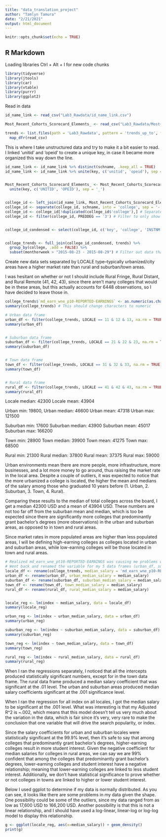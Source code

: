 ```yaml
---
title: "data_translation_project"
author: "Tamlyn Tamura"
date: "2/21/2021"
output: html_document
---
```


```r
knitr::opts_chunk$set(echo = TRUE)
```

## R Markdown
Loading libraries
Ctrl + Alt + I for new code chunks

```r
library(tidyverse)
library(jtools)
library(car)
library(vtable)
library(purrr)
library(ggplot2)
```

Read in data

```r
id_name_link <- read_csv("Lab3_Rawdata/id_name_link.csv")

Most_Recent_Cohorts_Scorecard_Elements_ <- read_csv("Lab3_Rawdata/Most+Recent+Cohorts+(Scorecard+Elements).csv")

trends <- list.files(path = 'Lab3_Rawdata', pattern = 'trends_up_to', full.names = TRUE) %>%
  map_dfr(read_csv)
```

This is where I take unstructured data and try to make it a bit easier to read. I linked 'unitid' and 'opeid' to create a unique key, in case it became more organized this way down the line. 

```r
id_name_link <- id_name_link %>% distinct(schname, .keep_all = TRUE)
id_name_link <- id_name_link %>% unite(key, c('unitid', 'opeid'), sep = '_')


Most_Recent_Cohorts_Scorecard_Elements_ <- Most_Recent_Cohorts_Scorecard_Elements_ %>%
  unite(key, c('UNITID', 'OPEID'), sep = '_')


college_id <- left_join(id_name_link, Most_Recent_Cohorts_Scorecard_Elements_)
college_id <- separate(college_id, schname, into = 'college', sep = '-')
college_id <- college_id[!duplicated(college_id$'college'),] # Separated college from cities then removed colleges with same names
college_id <- filter(college_id, PREDDEG == '3') # Filter to only show colleges that predominantly grant bachelor's degrees


college_id_condensed <- select(college_id, c('key', 'college', 'INSTNM', 'STABBR', 'PREDDEG', 'md_earn_wne_p10-REPORTED-EARNINGS', 'LOCALE'))


college_trends <- full_join(college_id_condensed, trends) %>%
  group_by(college, .add = FALSE) %>%
  subset(monthorweek > "2015-08-23 - 2015-08-29") # Filter out data that's from before September 2015, before College Scorecard was released

```

Create new data sets separated by LOCALE type--typically urbanized/city areas have a higher market rate than rural and suburban/town areas. 

I was hesitant on whether or not I should include Rural Fringe, Rural Distant, and Rural Remote (41, 42, 43), since there aren't many colleges that would be in these areas, but this actually accounts for 6448 observations, so I have decided to leave those in.


```r


college_trends$`md_earn_wne_p10-REPORTED-EARNINGS` <- as.numeric(as.character(college_trends$`md_earn_wne_p10-REPORTED-EARNINGS`))
summary(college_trends) # This should change characters to numeric

# Urban data frame
urban_df <- filter(college_trends, LOCALE == 11 & 12 & 13, na.rm = TRUE)
summary(urban_df)


# Suburban data frame
suburban_df <- filter(college_trends, LOCALE == 21 & 22 & 23, na.rm = TRUE)
summary(suburban_df)


# Town data frame
town_df <- filter(college_trends, LOCALE == 31 & 32 & 33, na.rm = TRUE)
summary(town_df)


# Rural data frame
rural_df <- filter(college_trends, LOCALE == 41 & 42 & 43, na.rm = TRUE)
summary(rural_df)


```

Locale median: 42300
Locale mean: 43904

Urban min: 19800, 
Urban median: 46600
Urban mean: 47318
Urban max: 121500

Suburban min: 17600
Suburban median: 43900
Suburban mean: 45017
Suburban max: 166200

Town min: 28900
Town median: 39900
Town mean: 41275
Town max: 68500

Rural min: 21300
Rural median: 37800
Rural mean: 37375
Rural max: 59000

Urban environments mean there are more people, more infrastructure, more businesses, and a lot more money to go around, thus raising the market rate in the local area. Despite a couple of outliers, it was expected to notice that the more urbanized a college is located, the higher the mean and medians of the salary among those who graduated 10 years before (1. Urban, 2. Suburban, 3. Town, 4. Rural). 

Comparing these results to the median of total colleges across the board, I get a median 42300 USD and a mean of 43904 USD. These numbers are not too far off from the suburban mean and median, which is too be expected since there are significantly more colleges that predominantly grant bachelor's degrees (more observations) in the urban and suburban areas, as opposed to in town and rural areas.

Since market rates in more populated areas are higher than less populated areas, I will be defining high-earning colleges as colleges located in urban and suburban areas, while low-earning colleges will be those located in town and rural areas.


```r

# Realized md_earn_wne_pt10-REPORTED-EARNINGS was causing me problems while running my regressions due to the -
# Went back and renamed the variable for my 5 data frames (urban_df, suburban_df, town_df, rural_df, locale_df)
locale_df <- rename(college_trends, median_salary = 'md_earn_wne_p10-REPORTED-EARNINGS')
urban_df <- rename(urban_df, urban_median_salary = median_salary)
suburban_df <- rename(suburban_df, suburban_median_salary = median_salary)
town_df <- rename(town_df, town_median_salary = median_salary)
rural_df <- rename(rural_df, rural_median_salary = median_salary)


locale_reg <- lm(index ~ median_salary, data = locale_df)
summary(locale_reg)

urban_reg <- lm(index ~ urban_median_salary, data = urban_df)
summary(urban_reg)

suburban_reg <- lm(index ~ suburban_median_salary, data = suburban_df)
summary(suburban_reg)

town_reg <- lm(index ~ town_median_salary, data = town_df)
summary(town_reg)

rural_reg <- lm(index ~ rural_median_salary, data = rural_df)
summary(rural_reg)
```

When I ran the regressions separately, I noticed that all the intercepts produced statistically significant numbers, except for in the town data frame. The rural data frame produced a median salary coefficient that was significant at the .01 level. The urban and suburban areas produced median salary coefficients significant at the .001 significance level.

When I ran the regression for all index on all locales, I got the median salary to be significant at the .001 level. What was interesting is that my Adjusted R^2 is ~.002, which means that this model doesn't tell us very much about the variation in the data, which is fair since it's very, very rare to make the conclusion that one variable that will drive the search popularity, or index.

Since the salary coefficients for urban and suburban locales were statistically significant at the 99.9% level, then it's safe to say that among colleges that predominantly grant bachelor's degrees, higher-earning colleges result in more student interest. Given the negative coefficient for median salaries for colleges in rural areas, we can say we are 99% confident that among the colleges that predominantly grant bachelor's degrees, lower-earning colleges and student interest have a negative relationship; meaning that lower-earning colleges are linked to less student interest. Additionally, we don't have statistical significance to prove whether or not colleges in towns are linked to higher or lower student interest.

Below I used ggplot to determine if my data is normally distributed. As you can see, it looks like there are some problems in my data given the shape. One possibility could be some of the outliers, since my data ranged from as low as 17,600 USD to 166,200 USD. Another possibility is that this is not a linear relationship, and I should have used a log-linear, linear-log or log-log model to display this relationship.

```r
g <- ggplot(locale_reg, aes(x=median_salary)) + geom_density()
print(g)

```


